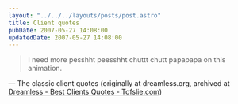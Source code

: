 ```yaml
---
layout: "../../../layouts/posts/post.astro"
title: Client quotes
pubDate: 2007-05-27 14:08:00
updatedDate: 2007-05-27 14:08:00
---
```


> I need more pesshht peesshht chuttt chutt papapapa on this animation.

— The classic client quotes (originally at dreamless.org, archived at [Dreamless - Best Clients Quotes - Tofslie.com](http://tofslie.com/clientquotes.htm))

